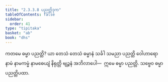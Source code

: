 ```yaml
---
title: "2.3.3.8 ပညတ္တိဒုက"
tableOfContents: false
sidebar:
  order: 41
type: "tipitaka"
basket: "ab"
book: "dhs"
---
```



<DynamicBreadcrumb />

<Division number="1315" book="dhs">

<Paragraph number="2019" book="dhs">
ကတမေ ဓမ္မာ ပညတ္တိ? ယာ တေသံ တေသံ ဓမ္မာနံ သင်္ခါ သမညာ ပညတ္တိ ဝေါဟာရော နာမံ နာမကမ္မံ နာမဓေယျံ နိရုတ္တိ ဗျဉ္ဇနံ အဘိလာပေါ—  ဣမေ ဓမ္မာ ပညတ္တိ.
</Paragraph>

<Paragraph number="2020" book="dhs">
သဗ္ဗေဝ ဓမ္မာ ပညတ္တိပထာ.
</Paragraph>
</Division>